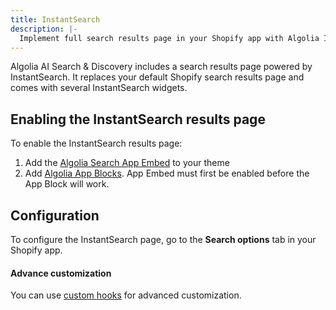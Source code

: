 ```yaml
---
title: InstantSearch
description: |-
  Implement full search results page in your Shopify app with Algolia InstantSearch.
---
```


Algolia AI Search & Discovery includes a search results page powered by InstantSearch.
It replaces your default Shopify search results page and comes with several InstantSearch widgets.

## Enabling the InstantSearch results page

To enable the InstantSearch results page:

1. Add the [Algolia Search App Embed](/integration/shopify/getting-started/quick-start/#enable-instantsearch-for-collection-pages) to your theme
1. Add [Algolia App Blocks](/integration/shopify/getting-started/quick-start/#enable-autocomplete). App Embed must first be enabled before the App Block will work.

## Configuration

To configure the InstantSearch page, go to the **Search options** tab in your Shopify app.

#### Advance customization

You can use [custom hooks](/integration/shopify/building-search-ui/frontend-custom-events/#instantsearch-hooks) for advanced customization.
